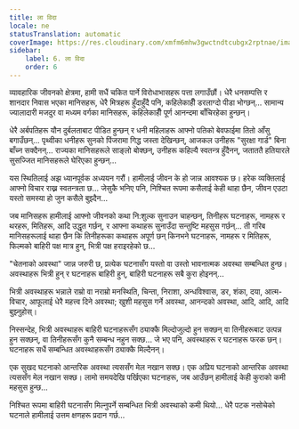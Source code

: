 ```yaml
---
title: ला विदा
locale: ne
statusTranslation: automatic
coverImage: https://res.cloudinary.com/xmfm6mhw3gwctndtcubgx2rptnae/image/upload/v1740468922/small_cover_tratado_de_psicologia_revolucionaria_a4c0dca4e0.webp
sidebar:
    label: 6. ला विदा
    order: 6
---
```

व्यावहारिक जीवनको क्षेत्रमा, हामी सधैं चकित पार्ने विरोधाभासहरू पत्ता लगाउँछौं। धेरै धनसम्पत्ति र शानदार निवास भएका मानिसहरू, धेरै मित्रहरू हुँदाहुँदै पनि, कहिलेकाहीँ डरलाग्दो पीडा भोग्छन्... सामान्य ज्यालादारी मजदुर वा मध्यम वर्गका मानिसहरू, कहिलेकाहीँ पूर्ण आनन्दमा बाँचिरहेका हुन्छन्।

धेरै अर्बपतिहरू यौन दुर्बलताबाट पीडित हुन्छन् र धनी महिलाहरू आफ्नो पतिको बेवफाईमा तितो आँसु बगाउँछन्... पृथ्वीका धनीहरू सुनको पिंजरामा गिद्ध जस्ता देखिन्छन्, आजकल उनीहरू "सुरक्षा गार्ड" बिना बाँच्न सक्दैनन्... राज्यका मानिसहरूले साङ्लो बोक्छन्, उनीहरू कहिल्यै स्वतन्त्र हुँदैनन्, जताततै हतियारले सुसज्जित मानिसहरूले घेरिएका हुन्छन्...

यस स्थितिलाई अझ ध्यानपूर्वक अध्ययन गरौं। हामीलाई जीवन के हो जान्न आवश्यक छ। हरेक व्यक्तिलाई आफ्नो विचार राख्न स्वतन्त्रता छ... जेसुकै भनिए पनि, निश्चित रूपमा कसैलाई केही थाहा छैन, जीवन एउटा यस्तो समस्या हो जुन कसैले बुझ्दैन...

जब मानिसहरू हामीलाई आफ्नो जीवनको कथा नि:शुल्क सुनाउन चाहन्छन्, तिनीहरू घटनाहरू, नामहरू र थरहरू, मितिहरू, आदि उद्धृत गर्छन्, र आफ्ना कथाहरू सुनाउँदा सन्तुष्टि महसुस गर्छन्... ती गरिब मानिसहरूलाई थाहा छैन कि तिनीहरूका कथाहरू अपूर्ण छन् किनभने घटनाहरू, नामहरू र मितिहरू, फिल्मको बाहिरी पक्ष मात्र हुन्, भित्री पक्ष हराइरहेको छ...

"चेतनाको अवस्था" जान्न जरुरी छ, प्रत्येक घटनासँग यस्तो वा उस्तो भावनात्मक अवस्था सम्बन्धित हुन्छ। अवस्थाहरू भित्री हुन् र घटनाहरू बाहिरी हुन्, बाहिरी घटनाहरू सबै कुरा होइनन्...

भित्री अवस्थाहरू भन्नाले राम्रो वा नराम्रो मनस्थिति, चिन्ता, निराशा, अन्धविश्वास, डर, शंका, दया, आत्म-विचार, आफूलाई धेरै महत्त्व दिने अवस्था; खुशी महसुस गर्ने अवस्था, आनन्दको अवस्था, आदि, आदि, आदि बुझ्नुहोस्।

निस्सन्देह, भित्री अवस्थाहरू बाहिरी घटनाहरूसँग ठ्याक्कै मिल्दोजुल्दो हुन सक्छन् वा तिनीहरूबाट उत्पन्न हुन सक्छन्, वा तिनीहरूसँग कुनै सम्बन्ध नहुन सक्छ... जे भए पनि, अवस्थाहरू र घटनाहरू फरक छन्। घटनाहरू सधैं सम्बन्धित अवस्थाहरूसँग ठ्याक्कै मिल्दैनन्।

एक सुखद घटनाको आन्तरिक अवस्था त्यससँग मेल नखान सक्छ। एक अप्रिय घटनाको आन्तरिक अवस्था त्यससँग मेल नखान सक्छ। लामो समयदेखि पर्खिएका घटनाहरू, जब आउँछन् हामीलाई केही कुराको कमी महसुस हुन्छ...

निश्चित रूपमा बाहिरी घटनासँग मिल्नुपर्ने सम्बन्धित भित्री अवस्थाको कमी थियो... धेरै पटक नसोचेको घटनाले हामीलाई उत्तम क्षणहरू प्रदान गर्छ...

